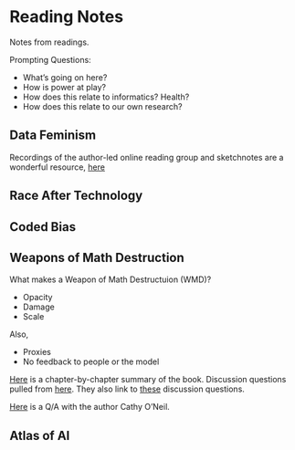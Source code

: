 # Reading Notes {#readingnotes}

Notes from readings.

Prompting Questions:

- What's going on here?
- How is power at play?
- How does this relate to informatics? Health?
- How does this relate to our own research?


## Data Feminism {#datafem}

Recordings of the author-led online reading group and sketchnotes are a wonderful resource, [here](http://datafeminism.io/blog/book/data-feminism-reading-group/)




## Race After Technology {#raceaftertech}


## Coded Bias {#codedbias}


## Weapons of Math Destruction {#womd}

What makes a Weapon of Math Destructuion (WMD)?

- Opacity
- Damage
- Scale

Also, 

- Proxies
- No feedback to people or the model


[Here](https://norcalbiostat.github.io/ADS/read/WMD_Discussion_Questions.html) is a chapter-by-chapter summary of the book. Discussion questions pulled from [here](https://bryanalexander.org/readings/reading-_weapons-of-math-destruction_-the-plan/). They also link to [these](https://arbitrarilyclose.com/2017/11/11/mtbos-book-club-weapons-of-math-destruction-by-cathy-oneil/) discussion questions. 

[Here](https://medium.com/data-feminism/5-questions-on-data-justice-with-cathy-oneil-87f42355ce55) is a Q/A with the author Cathy O'Neil. 


## Atlas of AI {#aoa}



